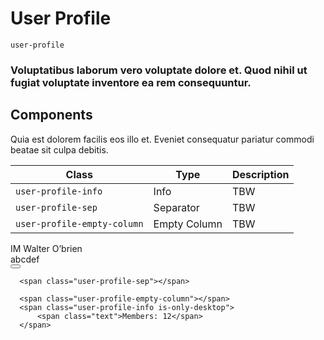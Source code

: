 # User Profile

`user-profile`

### Voluptatibus laborum vero voluptate dolore et. Quod nihil ut fugiat voluptate inventore ea rem consequuntur.

## Components

Quia est dolorem facilis eos illo et. Eveniet consequatur pariatur commodi beatae sit culpa debitis.

| Class                       | Type         | Description |
| --------------------------- | ------------ | ----------- |
| `user-profile-info`         | Info         | TBW         |
| `user-profile-sep`          | Separator    | TBW         |
| `user-profile-empty-column` | Empty Column | TBW         |

<Preview center>

<div class="card">
  <div class="user-profile">
      <span class="avatar">IM</span>
      <span class="user-profile-info is-only-desktop">
          <span class="name">Walter O’brien</span>
          <div class="interactive-text-output u-padding-inline-0">
              <span class="text">abcdef</span>
              <div class="u-flex u-cross-child-start u-gap-8">
                  <button class="interactive-text-output-button" aria-label="copy text">
                      <span class="icon-duplicate" aria-hidden="true"></span>
                  </button>
              </div>
          </div>
      </span>

      <span class="user-profile-sep"></span>

      <span class="user-profile-empty-column"></span>
      <span class="user-profile-info is-only-desktop">
          <span class="text">Members: 12</span>
      </span>

  </div>
</div>

</Preview>
